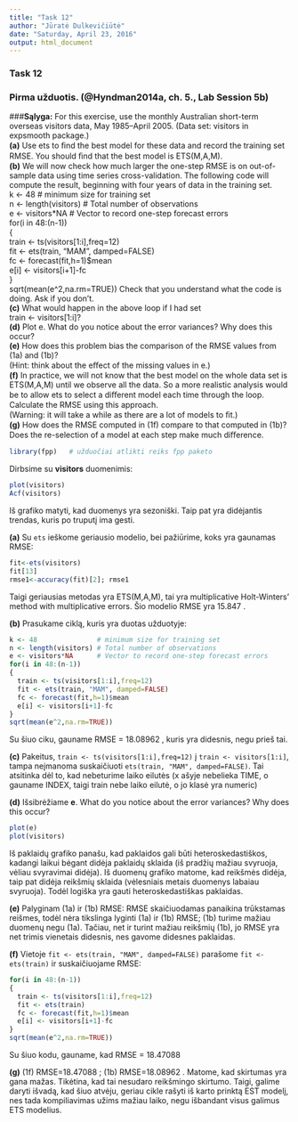 ```yaml
---
title: "Task 12"
author: "Jūratė Dulkevičiūtė"
date: "Saturday, April 23, 2016"
output: html_document
---
```


### Task 12
### Pirma užduotis. (@Hyndman2014a, ch. 5., Lab Session 5b)

###**Sąlyga:**
For this exercise, use the monthly Australian short-term overseas visitors data, May 1985–April 2005.
(Data set: visitors in expsmooth package.)  
**(a)** Use ets to ﬁnd the best model for these data and record the training set RMSE.
You should ﬁnd that the best model is ETS(M,A,M).  
**(b)** We will now check how much larger the one-step RMSE is on out-of-sample data using time series cross-validation. 
The following code will compute the result, beginning with four years of data in the training set.  
k <- 48 # minimum size for training set   
n <- length(visitors) # Total number of observations   
e <- visitors*NA # Vector to record one-step forecast errors  
for(i in 48:(n-1))  
{   
  train <- ts(visitors[1:i],freq=12)  
  fit <- ets(train, "MAM", damped=FALSE)   
  fc <- forecast(fit,h=1)$mean  
  e[i] <- visitors[i+1]-fc  
}  
sqrt(mean(e^2,na.rm=TRUE)) 
Check that you understand what the code is doing. Ask if you don’t.   
**(c)** What would happen in the above loop if I had set  
train <- visitors[1:i]?  
**(d)** Plot e. What do you notice about the error variances? Why does this occur?  
**(e)** How does this problem bias the comparison of the RMSE values from (1a) and (1b)?  
(Hint: think about the eﬀect of the missing values in e.)  
**(f)** In practice, we will not know that the best model on the whole data set is ETS(M,A,M)
until we observe all the data. So a more realistic analysis would be to allow ets to select a diﬀerent 
model each time through the loop. Calculate the RMSE using this approach.  
(Warning: it will take a while as there are a lot of models to ﬁt.)   
**(g)** How does the RMSE computed in (1f) compare to that computed in (1b)? Does the re-selection of a 
model at each step make much diﬀerence.  


```r
library(fpp)   # užduočiai atlikti reiks fpp paketo
```

Dirbsime su **visitors** duomenimis:
```r
plot(visitors)
Acf(visitors)
```
  
Iš grafiko matyti, kad duomenys yra sezoniški. Taip pat yra didėjantis trendas, kuris po truputį ima gesti.

**(a)** Su `ets` ieškome geriausio modelio, bei pažiūrime, koks yra gaunamas RMSE:
```r
fit<-ets(visitors)
fit[13]  
rmse1<-accuracy(fit)[2]; rmse1
```
Taigi geriausias metodas yra ETS(M,A,M), tai yra multiplicative Holt-Winters' method with multiplicative errors.
Šio modelio RMSE yra 15.847 .

**(b)** Prasukame ciklą, kuris yra duotas užduotyje: 
```r
k <- 48               # minimum size for training set   
n <- length(visitors) # Total number of observations   
e <- visitors*NA      # Vector to record one-step forecast errors  
for(i in 48:(n-1))  
{   
  train <- ts(visitors[1:i],freq=12)  
  fit <- ets(train, "MAM", damped=FALSE)   
  fc <- forecast(fit,h=1)$mean  
  e[i] <- visitors[i+1]-fc  
}  
sqrt(mean(e^2,na.rm=TRUE)) 
```
  
Su šiuo ciku, gauname RMSE = 18.08962  , kuris yra didesnis, negu prieš tai.

**(c)** 
Pakeitus, `train <- ts(visitors[1:i],freq=12)` į `train <- visitors[1:i]`, tampa neįmanoma suskaičiuoti 
`ets(train, "MAM", damped=FALSE)`. Tai atsitinka dėl to, kad nebeturime laiko eilutės (x ašyje nebelieka TIME,
o gauname INDEX, taigi train nebe laiko eilutė, o jo klasė yra numeric)


**(d)**   Išsibrėžiame **e**. What do you notice about the error variances? Why does this occur?  
```r
plot(e)
plot(visitors)
```
  
Iš paklaidų grafiko panašu, kad paklaidos gali būti heteroskedastiškos, kadangi laikui bėgant didėja paklaidų sklaida
(iš pradžių mažiau svyruoja, vėliau svyravimai didėja).
Iš duomenų grafiko matome, kad reikšmės didėja, taip pat didėja reikšmių sklaida
(vėlesniais metais duomenys labaiau svyruoja). Todėl logiška yra gauti heteroskedastiškas paklaidas.

**(e)** Palyginam (1a) ir (1b) RMSE:
RMSE skaičiuodamas panaikina trūkstamas reišmes, todėl nėra tikslinga lyginti (1a) ir (1b) RMSE;
(1b) turime mažiau duomenų negu (1a). Tačiau, net ir turint mažiau reikšmių (1b), jo RMSE yra net trimis vienetais didesnis,
nes gavome didesnes paklaidas.  

**(f)**  Vietoje `fit <- ets(train, "MAM", damped=FALSE) ` parašome `fit <- ets(train)` ir suskaičiuojame RMSE:
```r
for(i in 48:(n-1))  
{   
  train <- ts(visitors[1:i],freq=12)  
  fit <- ets(train)   
  fc <- forecast(fit,h=1)$mean  
  e[i] <- visitors[i+1]-fc  
}  
sqrt(mean(e^2,na.rm=TRUE)) 
```
Su šiuo kodu, gauname, kad RMSE = 18.47088

**(g)**  (1f) RMSE=18.47088 ; (1b) RMSE=18.08962 . Matome, kad skirtumas yra gana mažas. 
Tikėtina, kad tai nesudaro reikšmingo skirtumo. Taigi, galime daryti išvadą, kad šiuo atvėju,
geriau cikle rašyti iš karto prinktą EST modelį, nes tada kompiliavimas užims mažiau laiko,
negu išbandant visus galimus ETS modelius.

